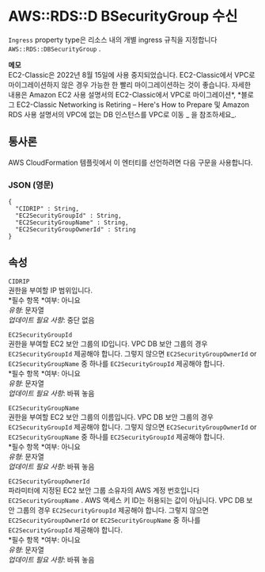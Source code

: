 # AWS::RDS::D BSecurityGroup 수신

`Ingress` property type은 리소스 내의 개별 ingress 규칙을 지정합니다 `AWS::RDS::DBSecurityGroup` .

**메모**  
EC2-Classic은 2022년 8월 15일에 사용 중지되었습니다. EC2-Classic에서 VPC로 마이그레이션하지 않은 경우 가능한 한 빨리 마이그레이션하는 것이 좋습니다. 자세한 내용은 Amazon EC2 사용 설명서의 EC2-Classic에서 VPC로 마이그레이션*, *블로그 EC2-Classic Networking is Retiring – Here's How to Prepare 및 Amazon RDS 사용 설명서의 VPC에 없는 DB 인스턴스를 VPC로 이동 _ 을 참조하세요_.

## 통사론

AWS CloudFormation 템플릿에서 이 엔터티를 선언하려면 다음 구문을 사용합니다.

### JSON (영문)

```
{
  "CIDRIP" : String,
  "EC2SecurityGroupId" : String,
  "EC2SecurityGroupName" : String,
  "EC2SecurityGroupOwnerId" : String
}
```

## 속성

`CIDRIP`  
권한을 부여할 IP 범위입니다.  
*필수 항목 *여부: 아니요  
_유형_: 문자열  
_업데이트 필요 사항_: 중단 없음

`EC2SecurityGroupId`  
권한을 부여할 EC2 보안 그룹의 ID입니다. VPC DB 보안 그룹의 경우 `EC2SecurityGroupId` 제공해야 합니다. 그렇지 않으면 `EC2SecurityGroupOwnerId` or `EC2SecurityGroupName` 중 하나를 `EC2SecurityGroupId` 제공해야 합니다.  
*필수 항목 *여부: 아니요  
_유형_: 문자열  
_업데이트 필요 사항_: 바꿔 놓음

`EC2SecurityGroupName`  
권한을 부여할 EC2 보안 그룹의 이름입니다. VPC DB 보안 그룹의 경우 `EC2SecurityGroupId` 제공해야 합니다. 그렇지 않으면 `EC2SecurityGroupOwnerId` or `EC2SecurityGroupName` 중 하나를 `EC2SecurityGroupId` 제공해야 합니다.  
*필수 항목 *여부: 아니요  
_유형_: 문자열  
_업데이트 필요 사항_: 바꿔 놓음

`EC2SecurityGroupOwnerId`  
 파라미터에 지정된 EC2 보안 그룹 소유자의 AWS 계정 번호입니다 `EC2SecurityGroupName` . AWS 액세스 키 ID는 허용되는 값이 아닙니다. VPC DB 보안 그룹의 경우 `EC2SecurityGroupId` 제공해야 합니다. 그렇지 않으면 `EC2SecurityGroupOwnerId` or `EC2SecurityGroupName` 중 하나를 `EC2SecurityGroupId` 제공해야 합니다.  
*필수 항목 *여부: 아니요  
_유형_: 문자열  
_업데이트 필요 사항_: 바꿔 놓음
